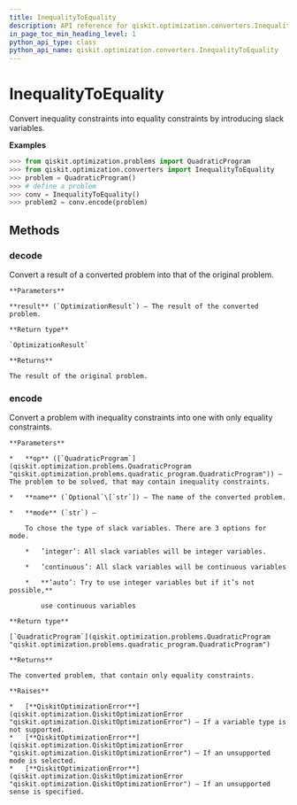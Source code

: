 ```yaml
---
title: InequalityToEquality
description: API reference for qiskit.optimization.converters.InequalityToEquality
in_page_toc_min_heading_level: 1
python_api_type: class
python_api_name: qiskit.optimization.converters.InequalityToEquality
---
```


# InequalityToEquality

<Class id="qiskit.optimization.converters.InequalityToEquality" isDedicatedPage={true} github="https://github.com/qiskit-community/qiskit-aqua/tree/stable/0.7/qiskit/optimization/converters/inequality_to_equality.py" signature="InequalityToEquality">
  Convert inequality constraints into equality constraints by introducing slack variables.

  **Examples**

  ```python
  >>> from qiskit.optimization.problems import QuadraticProgram
  >>> from qiskit.optimization.converters import InequalityToEquality
  >>> problem = QuadraticProgram()
  >>> # define a problem
  >>> conv = InequalityToEquality()
  >>> problem2 = conv.encode(problem)
  ```

  ## Methods

  ### decode

  <Function id="qiskit.optimization.converters.InequalityToEquality.decode" name="decode" signature="InequalityToEquality.decode(result)">
    Convert a result of a converted problem into that of the original problem.

    **Parameters**

    **result** (`OptimizationResult`) – The result of the converted problem.

    **Return type**

    `OptimizationResult`

    **Returns**

    The result of the original problem.
  </Function>

  ### encode

  <Function id="qiskit.optimization.converters.InequalityToEquality.encode" name="encode" signature="InequalityToEquality.encode(op, name=None, mode='auto')">
    Convert a problem with inequality constraints into one with only equality constraints.

    **Parameters**

    *   **op** ([`QuadraticProgram`](qiskit.optimization.problems.QuadraticProgram "qiskit.optimization.problems.quadratic_program.QuadraticProgram")) – The problem to be solved, that may contain inequality constraints.

    *   **name** (`Optional`\[`str`]) – The name of the converted problem.

    *   **mode** (`str`) –

        To chose the type of slack variables. There are 3 options for mode.

        *   ’integer’: All slack variables will be integer variables.

        *   ’continuous’: All slack variables will be continuous variables

        *   **’auto’: Try to use integer variables but if it’s not possible,**

            use continuous variables

    **Return type**

    [`QuadraticProgram`](qiskit.optimization.problems.QuadraticProgram "qiskit.optimization.problems.quadratic_program.QuadraticProgram")

    **Returns**

    The converted problem, that contain only equality constraints.

    **Raises**

    *   [**QiskitOptimizationError**](qiskit.optimization.QiskitOptimizationError "qiskit.optimization.QiskitOptimizationError") – If a variable type is not supported.
    *   [**QiskitOptimizationError**](qiskit.optimization.QiskitOptimizationError "qiskit.optimization.QiskitOptimizationError") – If an unsupported mode is selected.
    *   [**QiskitOptimizationError**](qiskit.optimization.QiskitOptimizationError "qiskit.optimization.QiskitOptimizationError") – If an unsupported sense is specified.
  </Function>
</Class>

